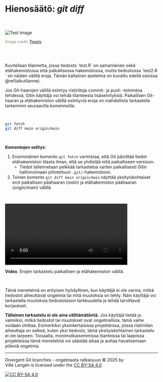 # Hienosäätö: *git diff*

<br><br> <img src="images/fine-tuning.jpg" alt="Test Image" style="max-width: 100%; height: auto;"/>

<figcaption style="font-size: 0.9em; color: gray; margin-top: 5px;">

Image credit: <a href="https://www.pexels.com/photo/man-fixing-clock-mechanism-8327576/" target="_blank">Pexels</a>

</figcaption>

<br><br>

Kuvitellaan tilannetta, jossa tiedosto ´test.R´ on samanlainen sekä etähakemistossa että paikallisessa hakemistossa, mutta tiedostossa ´test2.R´ on näiden välillä eroja. Tämän kaltainen asetelma on kuvattu edellä osiossa \@ref(alkutilanne).

Jos Git-haarojen välillä esiintyy ristiriitoja commit- ja push -toimintoa tehdessä, Gitin käyttäjä voi tehdä tilanteesta lisäselvityksiä. Paikallisen Git-haaran ja etähakemiston välillä esiintyviä eroja on mahdollista tarkastella tarkemmin seuraavilla  komennoilla:

\

```bash
git fetch
git diff main origin/main
```

\

**Komentojen selitys**:

1. Ensimmäinen komento `git fetch` varmistaa, että Git päivittää tiedot etähakemiston tilasta ilman, että se yhdistää niitä paikalliseen versioon.
    -  Tiedot tallennetaan pelkkää tarkastelua varten paikallisesti Gitin hallinnoimaan piilotettuun `.git/`-hakemistoon.
  
2. Toinen komento `git diff main origin/main` näyttää yksityiskohtaiset erot paikallisen päähaaran (*main*) ja etähakemiston päähaaran (*origin/main*) välillä.

\

![](images/Jan-11-2025-01-02-06.mp4){width="80%"}

**Video**. Erojen tarkastelu paikallisen ja etähakemiston välillä.

\

Tämä menetelmä on erityisen hyödyllinen, kun käyttäjä ei ole varma, mitkä tiedostot aiheuttavat ongelmia tai mitä muutoksia on tehty. Näin käyttäjä voi tarkastella muutoksia tiedostotason tarkkuudella ja tehdä tarvittavat korjaukset.

**Tällainen tarkastelu ei ole aina välttämätöntä.** Jos käyttäjä tietää jo valmiiksi, mitkä tiedostot tai muutokset ovat ongelmallisia, tämä vaihe voidaan ohittaa. Esimerkiksi yksinkertaisissa projekteissa, joissa ristiriidan aiheuttaja on selkeä, kuten yksi tiedosto, tämä yksityiskohtainen tarkastelu ei ole tarpeen. Toisaalta, monimutkaisemmissa tilanteissa tai laajoissa projekteissa tämä menetelmä voi säästää aikaa ja auttaa havaitsemaan piileviä ongelmia.


------------------------------------------------------------------------

Divergent Git branches - ongelmasta ratkaisuun © 2025 by\
Ville Langén is licensed under the [CC BY-SA 4.0](https://creativecommons.org/licenses/by-sa/4.0/?ref=chooser-v1).

[![CC BY-SA 4.0](https://licensebuttons.net/l/by-sa/4.0/88x31.png)](https://creativecommons.org/licenses/by-sa/4.0/)
